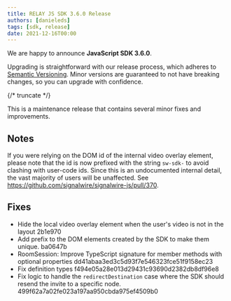 ---
title: RELAY JS SDK 3.6.0 Release
authors: [danieleds]
tags: [sdk, release]
date: 2021-12-16T00:00
---

We are happy to announce **JavaScript SDK 3.6.0**.

Upgrading is straightforward with our release process, which adheres to [Semantic Versioning](https://semver.org/).
Minor versions are guaranteed to not have breaking changes, so you can upgrade with confidence.

<ReleaseCard library="@signalwire/js" version="3.6.0" releaseType="minor"/>


{/* truncate */}

This is a maintenance release that contains several minor fixes and improvements.

## Notes

If you were relying on the DOM id of the internal video overlay element, please note that the id is now prefixed with the string `sw-sdk-` to avoid clashing with user-code ids. Since this is an undocumented internal detail, the vast majority of users will be unaffected. See https://github.com/signalwire/signalwire-js/pull/370.

## Fixes
 - Hide the local video overlay element when the user's video is not in the layout 2b1e970
 - Add prefix to the DOM elements created by the SDK to make them unique. ba0647b
 - RoomSession: Improve TypeScript signature for member methods with optional properties  dd41abaa3ed3c5d93f7e546323fce51f9158ec23
 - Fix definition types f494e05a28e013d29431c93690d2382db8df96e8
 - Fix logic to handle the `redirectDestination` case where the SDK should resend the invite to a specific node. 499f62a7a02fe023a197aa950cbda975ef4509b0
